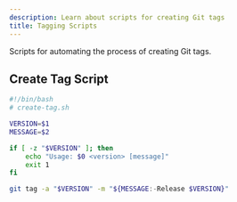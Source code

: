```yaml
---
description: Learn about scripts for creating Git tags
title: Tagging Scripts
---
```


Scripts for automating the process of creating Git tags.

## Create Tag Script

```bash
#!/bin/bash
# create-tag.sh

VERSION=$1
MESSAGE=$2

if [ -z "$VERSION" ]; then
    echo "Usage: $0 <version> [message]"
    exit 1
fi

git tag -a "$VERSION" -m "${MESSAGE:-Release $VERSION}"
```

